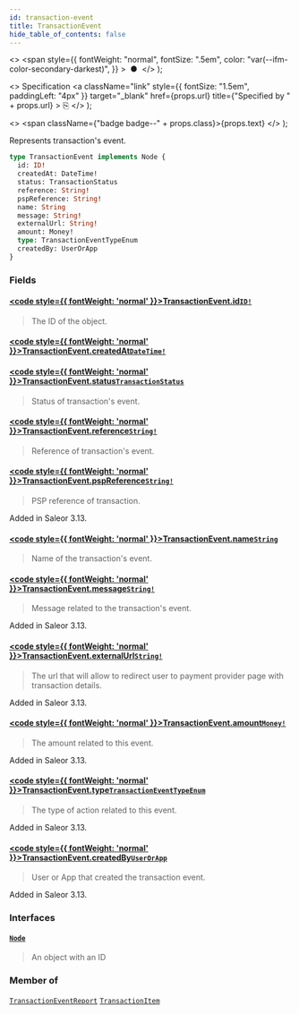 ```yaml
---
id: transaction-event
title: TransactionEvent
hide_table_of_contents: false
---
```


  <>
    <span
      style={{
        fontWeight: "normal",
        fontSize: ".5em",
        color: "var(--ifm-color-secondary-darkest)",
      }}
    >
      &nbsp;●&nbsp;
    </span>
  </>
);

  <>
    Specification
    <a
      className="link"
      style={{ fontSize: "1.5em", paddingLeft: "4px" }}
      target="\_blank"
      href={props.url}
      title={"Specified by " + props.url}
    >
      ⎘
    </a>
  </>
);

  <>
    <span className={"badge badge--" + props.class}>{props.text}</span>
  </>
);

Represents transaction's event.

```graphql
type TransactionEvent implements Node {
  id: ID!
  createdAt: DateTime!
  status: TransactionStatus
  reference: String!
  pspReference: String!
  name: String
  message: String!
  externalUrl: String!
  amount: Money!
  type: TransactionEventTypeEnum
  createdBy: UserOrApp
}
```

### Fields

#### [<code style={{ fontWeight: 'normal' }}>TransactionEvent.<b>id</b></code>](#)<Bullet />[`ID!`](../../api-reference/miscellaneous/scalars/id) <Badge class="secondary" text="non-null"/> <Badge class="secondary" text="scalar"/> <Badge class="secondary" text="miscellaneous"/>

> The ID of the object.

#### [<code style={{ fontWeight: 'normal' }}>TransactionEvent.<b>createdAt</b></code>](#)<Bullet />[`DateTime!`](../../api-reference/miscellaneous/scalars/date-time) <Badge class="secondary" text="non-null"/> <Badge class="secondary" text="scalar"/> <Badge class="secondary" text="miscellaneous"/>

>

#### [<code style={{ fontWeight: 'normal' }}>TransactionEvent.<b>status</b></code>](#)<Bullet />[`TransactionStatus`](../../api-reference/payments/enums/transaction-status) <Badge class="secondary" text="enum"/> <Badge class="secondary" text="payments"/>

> Status of transaction's event.

#### [<code style={{ fontWeight: 'normal' }}>TransactionEvent.<b>reference</b></code>](#)<Bullet />[`String!`](../../api-reference/miscellaneous/scalars/string) <Badge class="secondary" text="non-null"/> <Badge class="secondary" text="scalar"/> <Badge class="secondary" text="miscellaneous"/>

> Reference of transaction's event.

#### [<code style={{ fontWeight: 'normal' }}>TransactionEvent.<b>pspReference</b></code>](#)<Bullet />[`String!`](../../api-reference/miscellaneous/scalars/string) <Badge class="secondary" text="non-null"/> <Badge class="secondary" text="scalar"/> <Badge class="secondary" text="miscellaneous"/>

> PSP reference of transaction.

Added in Saleor 3.13.

>

#### [<code style={{ fontWeight: 'normal' }}>TransactionEvent.<b>name</b></code>](#)<Bullet />[`String`](../../api-reference/miscellaneous/scalars/string) <Badge class="secondary" text="scalar"/> <Badge class="secondary" text="miscellaneous"/>

> Name of the transaction's event.

#### [<code style={{ fontWeight: 'normal' }}>TransactionEvent.<b>message</b></code>](#)<Bullet />[`String!`](../../api-reference/miscellaneous/scalars/string) <Badge class="secondary" text="non-null"/> <Badge class="secondary" text="scalar"/> <Badge class="secondary" text="miscellaneous"/>

> Message related to the transaction's event.

Added in Saleor 3.13.

>

#### [<code style={{ fontWeight: 'normal' }}>TransactionEvent.<b>externalUrl</b></code>](#)<Bullet />[`String!`](../../api-reference/miscellaneous/scalars/string) <Badge class="secondary" text="non-null"/> <Badge class="secondary" text="scalar"/> <Badge class="secondary" text="miscellaneous"/>

> The url that will allow to redirect user to payment provider page with transaction details.

Added in Saleor 3.13.

>

#### [<code style={{ fontWeight: 'normal' }}>TransactionEvent.<b>amount</b></code>](#)<Bullet />[`Money!`](../../api-reference/miscellaneous/objects/money) <Badge class="secondary" text="non-null"/> <Badge class="secondary" text="object"/> <Badge class="secondary" text="miscellaneous"/>

> The amount related to this event.

Added in Saleor 3.13.

>

#### [<code style={{ fontWeight: 'normal' }}>TransactionEvent.<b>type</b></code>](#)<Bullet />[`TransactionEventTypeEnum`](../../api-reference/payments/enums/transaction-event-type-enum) <Badge class="secondary" text="enum"/> <Badge class="secondary" text="payments"/>

> The type of action related to this event.

Added in Saleor 3.13.

>

#### [<code style={{ fontWeight: 'normal' }}>TransactionEvent.<b>createdBy</b></code>](#)<Bullet />[`UserOrApp`](../../api-reference/miscellaneous/unions/user-or-app) <Badge class="secondary" text="union"/> <Badge class="secondary" text="miscellaneous"/>

> User or App that created the transaction event.

Added in Saleor 3.13.

>

### Interfaces

#### [`Node`](../../api-reference/miscellaneous/interfaces/node) <Badge class="secondary" text="interface"/> <Badge class="secondary" text="miscellaneous"/>

> An object with an ID

### Member of

[`TransactionEventReport`](../../api-reference/payments/objects/transaction-event-report) <Badge class="secondary" text="object"/><Bullet />[`TransactionItem`](../../api-reference/payments/objects/transaction-item) <Badge class="secondary" text="object"/>
